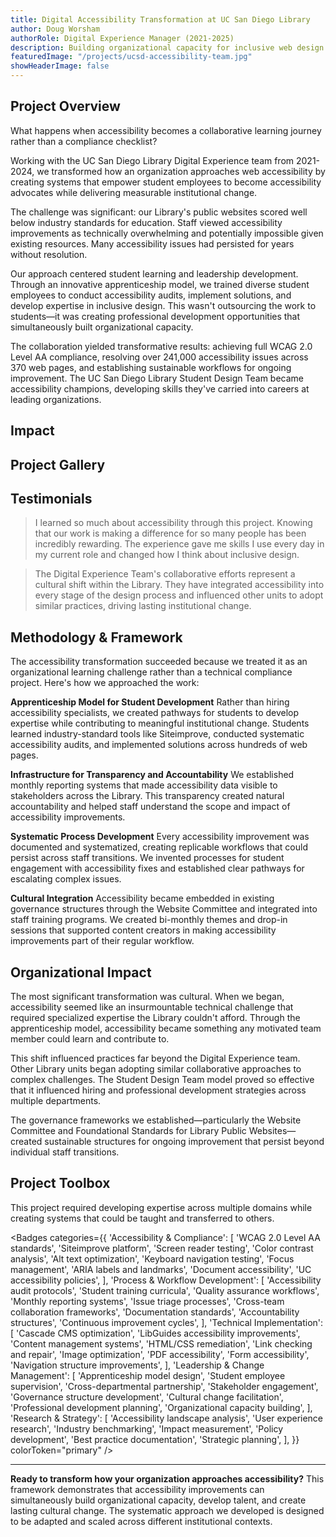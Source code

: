```yaml
---
title: Digital Accessibility Transformation at UC San Diego Library
author: Doug Worsham
authorRole: Digital Experience Manager (2021-2025)
description: Building organizational capacity for inclusive web design through student-led accessibility audits and systematic infrastructure improvements.
featuredImage: "/projects/ucsd-accessibility-team.jpg"
showHeaderImage: false
---
```


## Project Overview

What happens when accessibility becomes a collaborative learning journey rather than a compliance checklist?

Working with the UC San Diego Library Digital Experience team from 2021-2024, we transformed how an organization approaches web accessibility by creating systems that empower student employees to become accessibility advocates while delivering measurable institutional change.

The challenge was significant: our Library's public websites scored well below industry standards for education. Staff viewed accessibility improvements as technically overwhelming and potentially impossible given existing resources. Many accessibility issues had persisted for years without resolution.

Our approach centered student learning and leadership development. Through an innovative apprenticeship model, we trained diverse student employees to conduct accessibility audits, implement solutions, and develop expertise in inclusive design. This wasn't outsourcing the work to students—it was creating professional development opportunities that simultaneously built organizational capacity.

The collaboration yielded transformative results: achieving full WCAG 2.0 Level AA compliance, resolving over 241,000 accessibility issues across 370 web pages, and establishing sustainable workflows for ongoing improvement. The UC San Diego Library Student Design Team became accessibility champions, developing skills they've carried into careers at leading organizations.

<BreakoutImage src="/projects/accessibility-before-after.jpg" alt="Before and after screenshots showing accessibility improvements to the UC San Diego Library website" caption="Systematic accessibility improvements transformed user experience across the Library's digital platforms" captionType="editorial" />

## Impact

  <section class="mt-64 mb-32">
    <div class="container">
      <div class="grid grid-cols-1 gap-16 sm:grid-cols-1 md:grid-cols-2">
        <Counter count="241k+" title="Accessibility Issues" sub="resolved across 370 web pages" />
        <Counter count="100%" title="WCAG 2.0" sub="Level AA compliance achieved" />
        <Counter count="49→91" title="Siteimprove" sub="Quality Assurance score improvement" />
        <Counter count="800→382" title="Alt Text" sub="missing image descriptions reduced" />
        <Counter count="2024" title="Inclusive Excellence" sub="Award from UC San Diego" />
        <Counter count="12+" title="Student Employees" sub="trained in accessibility best practices" />
      </div>
    </div>
  </section>

## Project Gallery

<div class="grid grid-cols-1 gap-4 md:grid-cols-2">
  <CaptionedImage
    src="/projects/accessibility-training.png"
    alt="Student Design Team members working together on accessibility audits with laptops and documentation"
    width={1200}
    height={600}
    class="h-[250px] w-full rounded-lg object-cover"
    caption="Student Design Team members learned to use industry-standard tools like Siteimprove while developing expertise in WCAG guidelines and inclusive design principles."
    captionType="editorial"
  />
  <CaptionedImage
    src="/projects/accessibility-dashboard.png"
    alt="Siteimprove dashboard showing accessibility score improvements over time"
    width={1200}
    height={600}
    class="h-[250px] w-full rounded-lg object-cover"
    caption="Monthly Siteimprove reports created transparency around accessibility progress and established accountability frameworks for web content creators across the Library."
    captionType="editorial"
  />
    <CaptionedImage
    src="/projects/student-training-materials.png"
    alt="Training documentation and workflow diagrams for accessibility improvement processes"
    width={1200}
    height={600}
    class="h-[250px] w-full rounded-lg object-cover"
    caption="We developed comprehensive training materials and workflow documentation, ensuring that accessibility knowledge could be transferred sustainably across team transitions."
    captionType="editorial"
  />
  <CaptionedImage
    src="/projects/governance-framework.png"
    alt="Website Committee meeting with accessibility standards documentation"
    width={1200}
    height={600}
    class="h-[250px] w-full rounded-lg object-cover"
    caption="Establishing the Website Committee and Foundational Standards for Library Public Websites created governance structures that embedded accessibility into organizational decision-making."
    captionType="editorial"
  />
</div>

## Testimonials

<BlockQuote author="Marvin Ochoa Estrada, Student Design Team Member">
  I learned so much about accessibility through this project. Knowing that our work is making a difference for so many people has been incredibly rewarding. The experience gave me skills I use every day in my current role and changed how I think about inclusive design.
</BlockQuote>

<BlockQuote author="2024 UC San Diego Inclusive Excellence Award Committee">
  The Digital Experience Team's collaborative efforts represent a cultural shift within the Library. They have integrated accessibility into every stage of the design process and influenced other units to adopt similar practices, driving lasting institutional change.
</BlockQuote>

## Methodology & Framework

The accessibility transformation succeeded because we treated it as an organizational learning challenge rather than a technical compliance project. Here's how we approached the work:

**Apprenticeship Model for Student Development**
Rather than hiring accessibility specialists, we created pathways for students to develop expertise while contributing to meaningful institutional change. Students learned industry-standard tools like Siteimprove, conducted systematic accessibility audits, and implemented solutions across hundreds of web pages.

**Infrastructure for Transparency and Accountability** 
We established monthly reporting systems that made accessibility data visible to stakeholders across the Library. This transparency created natural accountability and helped staff understand the scope and impact of accessibility improvements.

**Systematic Process Development**
Every accessibility improvement was documented and systematized, creating replicable workflows that could persist across staff transitions. We invented processes for student engagement with accessibility fixes and established clear pathways for escalating complex issues.

**Cultural Integration**
Accessibility became embedded in existing governance structures through the Website Committee and integrated into staff training programs. We created bi-monthly themes and drop-in sessions that supported content creators in making accessibility improvements part of their regular workflow.

## Organizational Impact

The most significant transformation was cultural. When we began, accessibility seemed like an insurmountable technical challenge that required specialized expertise the Library couldn't afford. Through the apprenticeship model, accessibility became something any motivated team member could learn and contribute to.

This shift influenced practices far beyond the Digital Experience team. Other Library units began adopting similar collaborative approaches to complex challenges. The Student Design Team model proved so effective that it influenced hiring and professional development strategies across multiple departments.

The governance frameworks we established—particularly the Website Committee and Foundational Standards for Library Public Websites—created sustainable structures for ongoing improvement that persist beyond individual staff transitions.

## Project Toolbox

This project required developing expertise across multiple domains while creating systems that could be taught and transferred to others.

<Badges categories={{
  'Accessibility & Compliance': [
    'WCAG 2.0 Level AA standards',
    'Siteimprove platform',
    'Screen reader testing',
    'Color contrast analysis',
    'Alt text optimization',
    'Keyboard navigation testing',
    'Focus management',
    'ARIA labels and landmarks',
    'Document accessibility',
    'UC accessibility policies',
  ],
  'Process & Workflow Development': [
    'Accessibility audit protocols',
    'Student training curricula',
    'Quality assurance workflows',
    'Monthly reporting systems',
    'Issue triage processes',
    'Cross-team collaboration frameworks',
    'Documentation standards',
    'Accountability structures',
    'Continuous improvement cycles',
  ],
   'Technical Implementation': [
    'Cascade CMS optimization',
    'LibGuides accessibility improvements',
    'Content management systems',
    'HTML/CSS remediation',
    'Link checking and repair',
    'Image optimization',
    'PDF accessibility',
    'Form accessibility',
    'Navigation structure improvements',
  ],
    'Leadership & Change Management': [
    'Apprenticeship model design',
    'Student employee supervision',
    'Cross-departmental partnership',
    'Stakeholder engagement',
    'Governance structure development',
    'Cultural change facilitation',
    'Professional development planning',
    'Organizational capacity building',
  ],
    'Research & Strategy': [
    'Accessibility landscape analysis',
    'User experience research',
    'Industry benchmarking',
    'Impact measurement',
    'Policy development',
    'Best practice documentation',
    'Strategic planning',
  ],
}} colorToken="primary" />

---

**Ready to transform how your organization approaches accessibility?** This framework demonstrates that accessibility improvements can simultaneously build organizational capacity, develop talent, and create lasting cultural change. The systematic approach we developed is designed to be adapted and scaled across different institutional contexts.